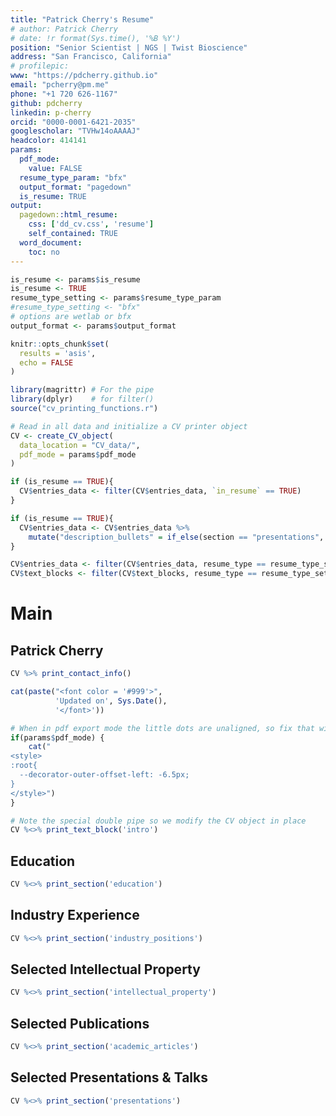 ```yaml
---
title: "Patrick Cherry's Resume"
# author: Patrick Cherry
# date: !r format(Sys.time(), '%B %Y')
position: "Senior Scientist | NGS | Twist Bioscience"
address: "San Francisco, California"
# profilepic:
www: "https://pdcherry.github.io"
email: "pcherry@pm.me"
phone: "+1 720 626-1167"
github: pdcherry
linkedin: p-cherry
orcid: "0000-0001-6421-2035"
googlescholar: "TVHw14oAAAAJ"
headcolor: 414141
params:
  pdf_mode:
    value: FALSE
  resume_type_param: "bfx"
  output_format: "pagedown"
  is_resume: TRUE
output:
  pagedown::html_resume:
    css: ['dd_cv.css', 'resume']
    self_contained: TRUE
  word_document: 
    toc: no
---
```

```r
is_resume <- params$is_resume
is_resume <- TRUE
resume_type_setting <- params$resume_type_param
#resume_type_setting <- "bfx"
# options are wetlab or bfx
output_format <- params$output_format
```
<!-- Note to self: if the error shows up: -->
<!-- In grepl("^\\s*$", x) : unable to translate to a wide string -->
<!-- re-type the sptring to avoid non-ASCII characters -->
<!-- see https://stackoverflow.com/questions/76680882/unable-to-translate-to-a-wide-string -->
```r
knitr::opts_chunk$set(
  results = 'asis', 
  echo = FALSE
)

library(magrittr) # For the pipe
library(dplyr)    # for filter()
source("cv_printing_functions.r")

# Read in all data and initialize a CV printer object
CV <- create_CV_object(
  data_location = "CV_data/",  
  pdf_mode = params$pdf_mode
)

if (is_resume == TRUE){
  CV$entries_data <- filter(CV$entries_data, `in_resume` == TRUE)
}

if (is_resume == TRUE){
  CV$entries_data <- CV$entries_data %>%
    mutate("description_bullets" = if_else(section == "presentations", "", description_bullets))
}
```
```r
CV$entries_data <- filter(CV$entries_data, resume_type == resume_type_setting | resume_type == "N/A" )
CV$text_blocks <- filter(CV$text_blocks, resume_type == resume_type_setting | is.na(resume_type) )
```

Main
================================================================================
Patrick Cherry {#title}
--------------------------------------------------------------------------------

```r
CV %>% print_contact_info()
```
```r
cat(paste("<font color = '#999'>",
          'Updated on', Sys.Date(),
          '</font>'))
```

```r
# When in pdf export mode the little dots are unaligned, so fix that with some conditional CSS.
if(params$pdf_mode) {
    cat("
<style>
:root{
  --decorator-outer-offset-left: -6.5px;
}
</style>")
}
```

```r
# Note the special double pipe so we modify the CV object in place
CV %<>% print_text_block('intro')
```

Education {data-icon=graduation-cap data-concise=true}
--------------------------------------------------------------------------------
```r
CV %<>% print_section('education')
```

Industry Experience {data-icon=suitcase}
--------------------------------------------------------------------------------
```r
CV %<>% print_section('industry_positions')
```

<!-- Research Experience {data-icon=flask} -->
<!-- -------------------------------------------------------------------------------- -->
<!-- ```{r research experience data} -->
<!-- CV %<>% print_section('research_experience') -->
<!-- ``` -->

Selected Intellectual Property {data-icon=lightbulb}
--------------------------------------------------------------------------------
```r
CV %<>% print_section('intellectual_property')
```

Selected Publications {data-icon=book}
--------------------------------------------------------------------------------
```r
CV %<>% print_section('academic_articles')
```

Selected Presentations & Talks {data-icon=chalkboard-teacher}
--------------------------------------------------------------------------------
```r
CV %<>% print_section('presentations')
```

<!-- Trainees & Direct Reports {data-icon=leaf} -->
<!-- -------------------------------------------------------------------------------- -->
<!-- ```{r} -->
<!-- CV %<>% print_section('trainees_reports') -->
<!-- ``` -->
<!-- ```{r} -->
<!-- CV %<>% print_links() -->
<!-- ``` -->